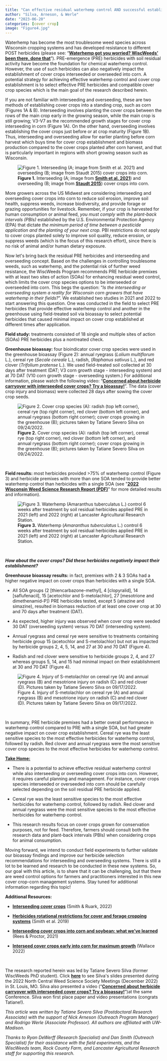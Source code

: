 ```yaml
---
title: "Can effective residual waterhemp control AND successful establishment of interseeded or overseeded cover crops into corn be achieved?"
author: "Silva, Arneson, & Werle"
date: "2023-06-20"
categories: [cover crop]
image: "Figure4.jpg"
---
```


Waterhemp has become the most troublesome weed species across Wisconsin cropping systems and has developed resistance to different POST herbicides (please see: "[**Waterhemp got you worried? WiscWeeds' been there, done that**](https://storymaps.arcgis.com/stories/9ae6d1c164e24c7987432dbe1cf67d0e)"). PRE-emergence (PRE) herbicides with soil residual activity have become the foundation for chemical waterhemp control. However, the use of such herbicides can also negatively impact the establishment of cover crops interseeded or overseeded into corn. A potential strategy for achieving effective waterhemp control and cover crop establishment is to select effective PRE herbicides and compatible cover crop species which is the main goal of the research described herein.

If you are not familiar with interseeding and overseeding, these are two methods of establishing cover crops into a standing crop, such as corn (Figures 1A & B). Interseeding involves planting the cover crops between the rows of the main crop early in the growing season, while the main crop is still growing; V3-V7 as the recommended growth stages for cover crop interseeding in corn (Figure 1A). On the other hand, overseeding involves establishing the cover crops just before or at crop maturity (Figure 1B). Thus, interseeding and overseeding allow for earlier planting before corn harvest which buys time for cover crop establishment and biomass production compared to the cover crops planted after corn harvest, and that is particularly important in regions with short growing season such as Wisconsin.

![**Figure 1.** Interseeding (A; image from [**Smith et al. 2021**](https://learningstore.extension.wisc.edu/collections/farming/products/interseeding-cover-crops-in-row-cultivated-corn)) and overseeding (B; image from [**Staudt 2015**](https://iowalearningfarms.wordpress.com/2015/09/09/cover-crop-seeding-techniques-interseeding/)) cover crops into corn.](Figure1.jpg)

More growers across the US Midwest are considering interseeding and overseeding cover crops into corn to reduce soil erosion, improve soil health, suppress weeds, increase biodiversity, and provide forage or grazing opportunities for livestock. Remember, if your crop is harvested for human consumption or animal feed, *you must comply with the plant-back intervals (PBIs)* established by the U.S. Environmental Protection Agency (EPA) that dictate *the minimum period of time between a pesticide application and the planting of your next crop.* PBI restrictions do not apply to cover crops planted solely to improve soil quality, reduce erosion, or suppress weeds (which is the focus of this research effort), since there is no risk of animal and/or human dietary exposure.

Now let\'s bring back the residual PRE herbicides and interseeding and overseeding concept. Based on the challenges in controlling troublesome weeds, such as waterhemp, and the potential risk of further weed resistance, the WiscWeeds Program recommends PRE herbicide premixes with at least two sites of action (SOAs) for enhancing residual weed control, which limits the cover crop species options to be interseeded or overseeded into corn. This begs the question: "*Is the interseeding or overseeding system a reality for Wisconsin corn growers that have waterhemp in their fields?*". We established two studies in 2021 and 2022 to start answering this question. One was conducted in the field to select PRE herbicides that provide effective waterhemp control and another in the greenhouse using field-treated soil via bioassay to select potential herbicides that caused minimal impact on cover crop established at different times after application.

**Field study:** treatments consisted of 18 single and multiple sites of action (SOAs) PRE herbicides plus a nontreated check.

**Greenhouse bioassay:** four bioindicator cover crop species were used in the greenhouse bioassay (Figure 2): annual ryegrass (*Lolium multiflorum* L.), cereal rye (*Secale cereale* L.), radish, (*Raphanus sativus* L.), and red clover (*Trifolium pratense* L.). We used field-treated soil collected at 30 days after treatment (DAT; V3 corn growth stage - interseeding system) and at 70 DAT (V10 corn growth stage - overseeding system.) For additional information, please watch the following video: "[**Concerned about herbicide carryover with interseeded cover crops? Try a bioassay!**](https://www.youtube.com/watch?v=0cloiyRrRoU&t=3s)". The data (cover crop injury and biomass) were collected 28 days after sowing the cover crop seeds.

![**Figure 2.** Cover crop species (A): radish (top left corner), cereal rye (top right corner), red clover (bottom left corner), and annual ryegrass (bottom right corner); cover crops growing in the greenhouse (B); pictures taken by Tatiane Severo Silva on 09/24/2022.](Figure2.jpg)

\

**Field results:** most herbicides provided \>75% of waterhemp control (Figure 3) and herbicide premixes with more than one SOA tended to provide better waterhemp control than herbicides with a single SOA (see \"[**2022 Wisconsin Weed Science Research Report (PDF)**](https://wiscweeds.info/images/2022%20Research%20Report/2022%20Wisconsin%20Weed%20science%20Research%20Report.pdf)\" for more detailed results and information).

![**Figure 3.** Waterhemp (*Amaranthus tuberculatus* L.) control 6 weeks after treatment by soil residual herbicides applied PRE in 2021 (left) and 2022 (right) at Lancaster Agricultural Research Station.](Figure3.jpg)

\

***How about the cover crops? Did these herbicides negatively impact their establishment?***

**Greenhouse bioassay results:** in fact, premixes with 2 & 3 SOAs had a higher negative impact on cover crops than herbicides with a single SOA.

-   All SOA groups (2 \[thiencarbazone-methyl\], 4 \[clopyralid\], 14 \[saflufenacil\], 15 \[acetochlor and S-metolachlor\], 27 \[mesotrione and dimethenamid-P\]) PRE herbicides tested, except 5 (atrazine and simazine), resulted in biomass reduction of at least one cover crop at 30 and 70 days after treatment (DAT).

-   As expected, higher injury was observed when cover crop were seeded 30 DAT (overseeding system) versus 70 DAT (interseeding system).

-   Annual ryegrass and cereal rye were sensitive to treatments containing herbicide group 15 (acetochlor and S-metolachlor) but not as impacted by herbicide groups 2, 4, 5, 14, and 27 at 30 and 70 DAT (Figure 4).

-   Radish and red clover were sensitive to herbicide groups 2, 4, and 27 whereas groups 5, 14, and 15 had minimal impact on their establishment at 30 and 70 DAT (Figure 4).

![Figure 4. Injury of S-metolachlor on cereal rye (A) and annual ryegrass (B) and mesotrione injury on radish (C) and red clover (D). Pictures taken by Tatiane Severo Silva on 09/17/2022.](Figure4.jpg)

\

In summary, PRE herbicide premixes had a better overall performance in waterhemp control compared to PRE with a single SOA, but had greater negative impact on cover crop establishment. Cereal rye was the least sensitive species to the most effective herbicides for waterhemp control, followed by radish. Red clover and annual ryegrass were the most sensitive cover crop species to the most effective herbicides for waterhemp control.

[**Take Home:**]{.underline}

-   There is a potential to achieve effective residual waterhemp control while also interseeding or overseeding cover crops into corn. However, it requires careful planning and management. For instance, cover crops species interseeded or overseeded into corn should be carefully selected depending on the soil residual PRE herbicide applied.

-   Cereal rye was the least sensitive species to the most effective herbicides for waterhemp control, followed by radish. Red clover and annual ryegrass were the most sensitive species to the most effective herbicides for waterhemp control.

-   This research results focus on cover crops grown for conservation purposes, not for feed. Therefore, farmers should consult both the research data and plant-back intervals (PBIs) when considering crops for animal consumption.

Moving forward, we intend to conduct field experiments to further validate our bioassay findings and improve our herbicide selection recommendations for interseeding and overseeding systems. There is still a lot to be learned and research to be conducted in these new systems. So, our goal with this article, is to share that it can be challenging, but that there are weed control options for farmers and practitioners interested in this new cover crop-corn management systems. Stay tuned for additional information regarding this topic!

**Additional Resources:**

-   [**Interseeding cover crops**](https://ipcm.wisc.edu/blog/2022/06/interseeding-cover-crops/##/) (Smith & Ruark, 2022)

-   [**Herbicides rotational restrictions for cover and forage cropping systems**](https://ipcm.wisc.edu/wp-content/uploads/sites/54/2022/11/2019_RotationalRestrictions_final.pdf) (Smith et al. 2019)

-   [**Interseeding cover crops into corn and soybean: what we've learned**](https://cropwatch.unl.edu/2021/interseeding-cover-crops-corn-and-soybean) (Rees & Proctor, 2021)

-   [**Interseed cover crops early into corn for maximum growth**](https://www.covercropstrategies.com/articles/2572-podcast-john-wallace-interseed-cover-crops-early-into-corn-for-maximum-growth) (Wallace 2022)

\

The research reported herein was led by Tatiane Severo Silva (former WiscWeeds PhD student). Click [**here**](2022_Tati_NCWSS (168).pdf) to see Silva\'s slides presented during the 2022 North Central Weed Science Society Meetings (December 2022) in St. Louis, MO. Silva also presented a video ("[**Concerned about herbicide carryover with interseeded cover crops? Try a bioassay!**](https://www.youtube.com/watch?v=0cloiyRrRoU&t=3s)")at the same Conference. Silva won first place paper and video presentations (congrats Tatiane!).

*This article was written by Tatiane Severo Silva (Postdoctoral Research Associate) with the support of Nick Arneson (Outreach Program Manager) and Rodrigo Werle (Associate Professor). All authors are affiliated with UW-Madison.*

*Thanks to Ryan DeWerff (Research Specialist) and Dan Smith (Outreach Specialist) for their assistance with the field experiments, and the WiscWeeds team, Rock County Farm, and Lancaster Agricultural Research staff for supporting this research.*
